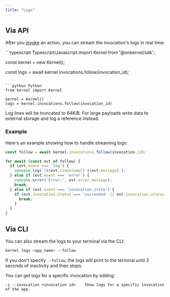 ```yaml
---
title: "Logs"
---
```


## Via API

After you [invoke](/apps/invoke) an action, you can stream the invocation's logs in real time:

<CodeGroup>
```typescript Typescript/Javascript
import Kernel from '@onkernel/sdk';

const kernel = new Kernel();

const logs = await kernel.invocations.follow(invocation_id);
```

```python Python
from kernel import Kernel

kernel = Kernel()
logs = kernel.invocations.follow(invocation_id)
```
</CodeGroup>

<Info>Log lines will be truncated to 64KiB. For large payloads write data to external storage and log a reference instead.</Info>

### Example

Here's an example showing how to handle streaming logs:

```typescript Typescript/Javascript
const follow = await kernel.invocations.follow(invocation.id);

for await (const evt of follow) {
  if (evt.event === 'log') {
    console.log(`[${evt.timestamp}] ${evt.message}`);
  } else if (evt.event === 'error') {
    console.error('Error:', evt.error.message);
    break;
  } else if (evt.event === 'invocation_state') {
    if (evt.invocation.status === 'succeeded' || evt.invocation.status === 'failed') {
      break;
    }
  }
}
```

## Via CLI

You can also stream the logs to your terminal via the CLI:

```bash
kernel logs <app_name> --follow
```

If you don't specify `--follow`, the logs will print to the terminal until 3 seconds of inactivity and then stops.

You can get logs for a specific invocation by adding:
```
-i --invocation <invocation id>    Show logs for a specific invocation of the app.
```
